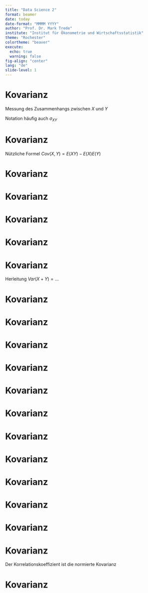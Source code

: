 ```yaml
---
title: "Data Science 2"
format: beamer
date: today
date-format: "MMMM YYYY"
author: "Prof. Dr. Mark Trede"
institute: "Institut für Ökonometrie und Wirtschaftsstatistik"
theme: "Rochester"
colortheme: "beaver"
execute: 
  echo: true
  warning: false
fig-align: "center"
lang: "de"
slide-level: 1
---
```


# Kovarianz
\framesubtitle{Definition}
\begin{block}{Kovarianz}
Die Kovarianz zwischen $X$ und $Y$ ist definiert als
$$
Cov(X,Y) =E[(X-E(X))(Y-E(Y))]
$$
\end{block}
Messung des Zusammenhangs zwischen $X$ und $Y$

Notation häufig auch $\sigma_{XY}$



# Kovarianz
\framesubtitle{Definition}
Nützliche Formel $Cov(X,Y) =E(XY)-E(X)E(Y)$

\uncover<2>{
\begin{align*}
&Cov(X,Y)\\
&=E((X-E(X))(Y-E(Y)))\\
&= E(XY-X E(Y)-E(X)Y+ E(X)E(Y))\\
&= E(XY)-E(XE(Y))-E(E(X)Y)+E(E(X)E(Y))\\
&= E(XY)- E(X)E(Y)- E(X)E(Y)+ E(X)E(Y)\\
&= E(XY)-E(X)E(Y)
\end{align*}
}



# Kovarianz
\framesubtitle{Definition}
\begin{itemize}
\item Gemeinsam diskret verteilte Zufallsvariable
$$
Cov(X,Y)=\sum_{j=1}^J\sum_{k=1}^K(x_j-E(X))(y_k-E(Y))p_{jk}
$$
\item Gemeinsam stetig verteilte Zufallsvariable
$$
Cov(X,Y)\!=\!\int\limits_{-\infty }^{+\infty}
\int\limits_{-\infty }^{+\infty}
(x\!-\!E(X))(y\!-\!E(Y))f(x,y)dxdy
$$
\end{itemize}



# Kovarianz
\framesubtitle{Definition}
\textbf{Eigenschaften der Kovarianz:}\medskip
\begin{itemize}
\item Symmetrie: $Cov(X,Y)=Cov(Y,X)$
\item Lineare Transformation: 
$$
Cov(aX+b,cY+d)=a\cdot c\cdot Cov(X,Y)
$$
\item Wenn $X$ und $Y$ unabhängig sind, gilt $Cov(X,Y)=0$
\item $Cov(X,X)=Var(X)$
\item Die Kovarianz ist schlecht zu interpretieren
\end{itemize}





# Kovarianz
\framesubtitle{Summe zweier Zufallsvariablen}
\textbf{Erwartungswert und Varianz einer Summe:}\medskip
\begin{itemize}
\item Seien $X$ und $Y$ zwei Zufallsvariablen
\item $X+Y$ ist ebenfalls eine Zufallsvariable
\item Erwartungswert der Summe
$$
E(X+Y)=E(X)+E(Y)
$$
\end{itemize}



# Kovarianz
\framesubtitle{Summe zweier Zufallsvariablen}
\begin{itemize}
\item Varianz der Summe
$$
Var(X+Y)=Var(X)+Var(Y)+2Cov(X,Y)
$$
\item Bei Unkorreliertheit (insb. Unabhängigkeit)
$$
Var(X+Y)=Var(X)+Var(Y)
$$
\end{itemize}



# Kovarianz
\framesubtitle{Summe zweier Zufallsvariablen}
Herleitung $Var(X+Y)=\ldots$
\uncover<2>{
\begin{align*}
\ldots &= E([(X+Y)-E(X+Y)]^2)\\
&= E([X+Y-E(X)-E(Y))]^2)\\
&= E([(X-E(X))+(Y-E(Y))]^2)\\
&= E((X-E(X))^2+(Y-E(Y))^2\\
&\quad +2(X-E(X))(Y-E(Y)))\\
&= E((X-E(X))^2)+E((Y-E(Y))^2)\\
&\quad +2E((X-E(X))(Y-E(Y)))\\
&= Var(X)+Var(Y)+2Cov(X,Y)
\end{align*}
}



# Kovarianz
\framesubtitle{Summe zweier Zufallsvariablen}
\begin{exampleblock}{Beispiel: Varianz einer Summe}
Eine Person wird zufällig aus der Bevölkerung 
ausgewählt, sei $X$  das monatliche Arbeitseinkommen 
und $Y$ das monatliche Vermögenseinkommen; gegeben sei
\begin{align*}
E(X)&=2500 & Var(X)&=4000000 \\ 
E(Y)&=300 & Var(Y)&=160000 \\ 
Cov(X,Y)&=240000 & &
\end{align*}
\end{exampleblock}



# Kovarianz
\framesubtitle{Summe zweier Zufallsvariablen}
\begin{exampleblock}{Beispiel: Varianz einer Summe}
$E(X)=2500, Var(X)=4000000, E(Y)=300$, 
$Var(Y)=160000, Cov(X,Y)=240000$

Erwartungswert und Varianz des Gesamteinkommens

\uncover<2>{
\begin{align*}
E(X+Y) &=E(X)+E(Y) \\
&=2\,500+300 \\
&=2\,800 \\
Var(X+Y) &=Var(X)+Var(Y)+2Cov(X,Y) \\
&=4\,000\,000+160\,000+2\cdot 240\,000 \\
&=4\,640\,000
\end{align*}
}
\end{exampleblock}



# Kovarianz
\framesubtitle{Summe zweier Zufallsvariablen}
\textbf{Erwartungswert und Varianz einer gewichteten Summe}\medskip
\begin{itemize}
\item Seien $X$ und $Y$ zwei Zufallsvariablen, dann ist $aX+bY$ ebenfalls
eine Zufallsvariable
\item Erwartungswert und Varianz 
\begin{align*}
E(aX+bY)&=aE(X)+bE(Y)\\
Var(aX+bY) &= a^{2}Var(X)+b^{2}Var(Y) \\
&\quad +2ab\cdot Cov(X,Y)
\end{align*}
\end{itemize}



# Kovarianz
\framesubtitle{Summe zweier Zufallsvariablen}
\begin{exampleblock}{Beispiel: Risikominimierung}
$X$ und $Y$ seien Jahresrenditen von zwei Wertpapieren mit
\begin{align*}
E(X) &= 0.02 & E(Y) &= 0.06\\
Var(X) &= 0.01 & Var(Y) &= 0.04 \\
Cov(X,Y) &= -0.002
\end{align*}
Wie hoch soll der Anteil $a$ des Vermögens sein, der in Papier
A investiert wird, wenn das Gesamtrisiko minimiert werden soll?
\end{exampleblock}



# Kovarianz
\framesubtitle{Summe zweier Zufallsvariablen}
\begin{exampleblock}{Forts. Beispiel: Risikominimierung}
Portfolio-Rendite
$$
R=aX+(1-a)Y
$$
mit Erwartungswert und Varianz
\begin{align*}
E(R)&=aE(X)+(1-a)E(Y)\\
&=a\cdot 0.02+(1-a)\cdot 0.06\\
Var(R) &= a^2Var(X)+(1-a)^2Var(Y)\\
& \quad +2a(1-a)Cov(X,Y)\\
&= a^2\cdot 0.01+(1-a)^2\cdot 0.04+2a(1-a)\cdot(-0.002)
\end{align*}
\end{exampleblock}



# Kovarianz
\framesubtitle{Summe zweier Zufallsvariablen}
\begin{exampleblock}{Forts. Beispiel: Risikominimierung}
Minimiere
$$
Var(R)=0.054\cdot a^2 - 0.084\cdot a + 0.04
$$
bzgl. $a$. Ableitung:
$$
\frac{\partial Var(R)}{\partial a}=0.108\cdot a-0.084
$$
Nullsetzen und Auflösen nach $a$:
$$
a=\frac{0.084}{0.108}\approx 0.778.
$$
\end{exampleblock}



# Kovarianz
\framesubtitle{Summe zweier Zufallsvariablen}
\begin{exampleblock}{Forts. Beispiel: Risikominimierung}
Das Risiko des Gesamtportfolios wird minimal, wenn 77.8 Prozent
des Vermögens in Papier A und 22.2 Prozent in Papier B investiert
werden. Dann gilt
\begin{align*}
E(R) &= 0.02888\\
Var(R) &=0.00733.
\end{align*}
Es wäre also unklug, sein ganzes Vermögen
vollständig in dem sichereren Wertpapier A anzulegen!
\end{exampleblock}



# Kovarianz
\framesubtitle{Summe vieler Zufallsvariablen}
\textbf{Verallgemeinerung auf $n$ Zufallsvariablen}
\medskip
\begin{itemize}
\item Seien $X_{1},\ldots ,X_{n}$ Zufallsvariablen 
\item Erwartungswert der Summe 
$$
E\left( \sum_{i=1}^{n}X_{i}\right) =\sum_{i=1}^{n}E(X_{i})
$$
\end{itemize}



# Kovarianz
\framesubtitle{Summe vieler Zufallsvariablen}
\begin{itemize}
\item Varianz der Summe
\begin{align*}
&Var\left(\sum_{i=1}^{n}X_{i}\right)\\
&=\sum_{i=1}^n\sum_{j=1}^n Cov(X_i,X_j)\\
&=Cov(X_1,X_1)+Cov(X_1,X_2)+\ldots+Cov(X_1,X_n)\\
&+Cov(X_2,X_1)+Cov(X_2,X_2)+\ldots+Cov(X_2,X_n)\\
&\vdots\\
&+Cov(X_n,X_1)+Cov(X_n,X_2)+\ldots+Cov(X_n,X_n)
\end{align*}
\end{itemize}



# Kovarianz
\framesubtitle{Summe vieler Zufallsvariablen}
\begin{itemize}
\item Varianz der Summe
\begin{align*}
Var\left(\sum_{i=1}^{n}X_{i}\right)&=\sum_{i=1}^{n}Var(X_i)\\
&\quad +2\sum_{i=1}^{n-1}\sum_{j=i+1}^{n}Cov(X_i,X_j)
\end{align*}
\item Bei Unabhängigkeit 
$$
Var\left(\sum_{i=1}^{n}X_{i}\right)=\sum_{i=1}^{n}Var(X_i)
$$
\end{itemize}



# Kovarianz
\framesubtitle{Summe vieler Zufallsvariablen}
\textbf{Erwartungswert und Varianz einer gewichteten Summe}\medskip
\begin{itemize}
\item Seien $X_1,\ldots,X_n$ Zufallsvariablen und $a_1,\ldots,a_n$ reelle Zahlen
\item Erwartungswert und Varianz der gewichteten Summe
\begin{align*}
E\left(\sum_{i=1}^n a_iX_i\right) &= \sum_{i=1}^n a_iE(X_i)\\
Var\left(\sum_{i=1}^n a_iX_i\right) &= \sum_{i=1}^n a_i^2 Var(X_i)\\
&\quad +\sum_{i=1}^{n-1}\sum_{j=i+1}^n a_i a_j Cov(X_i,X_j)
\end{align*}
\end{itemize}



# Kovarianz
\framesubtitle{Korrelationskoeffizient}
\begin{block}{Korrelationskoeffizient}
Der Korrelationskoeffizient ist definiert als 
\[ \rho _{XY}=\frac{Cov(X,Y)}{\sqrt{Var(X)}\sqrt{Var(Y)}}
=\frac{\sigma_{XY}}{\sigma_X\cdot\sigma_Y} \]
\end{block}
Der Korrelationskoeffizient ist die normierte Kovarianz



# Kovarianz
\framesubtitle{Korrelationskoeffizient}
\textbf{Eigenschaften des Korrelationskoeffizienten}\medskip
\begin{itemize}
\item Der Korrelationskoeffizient ist dimensionslos
\item Symmetrie: Es gilt $\rho _{XY}=\rho _{YX}$
\item Normierung: Es gilt $-1\leq \rho _{XY}\leq 1$
\item Invarianz bzgl.\ linearer Transformationen
\item Falls $X$ und $Y$ unabhängig sind, dann ist $\rho _{XY}=0$
\item $Cov(X,Y)=\rho_{XY}\cdot\sigma_X\cdot\sigma_Y$
\end{itemize}
